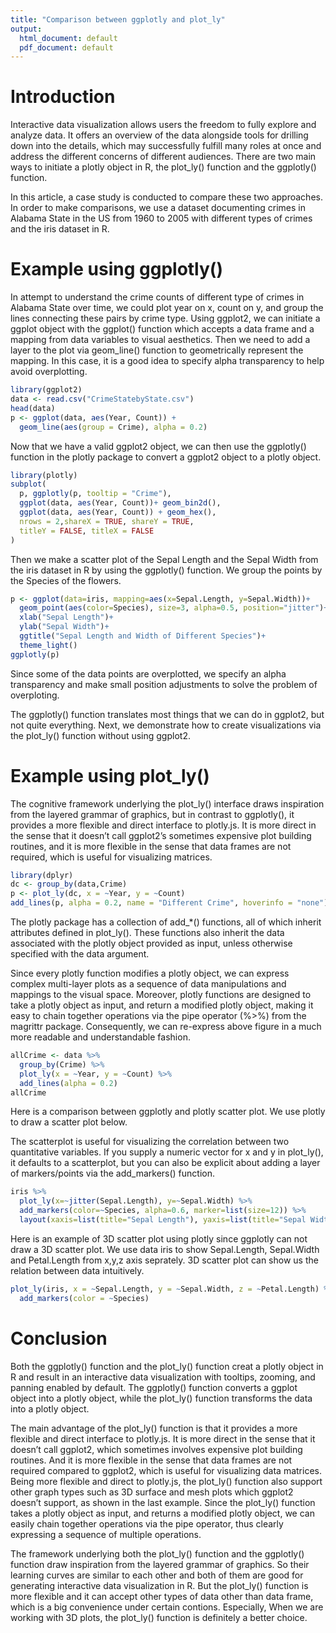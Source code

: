 ```yaml
---
title: "Comparison between ggplotly and plot_ly"
output:
  html_document: default
  pdf_document: default
---
```


# Introduction

Interactive data visualization allows users the freedom to fully explore and analyze data. It offers an overview of the data alongside tools for drilling
down into the details, which may successfully fulfill many roles at once and address the different concerns of different audiences. There are two main ways to initiate a plotly object in R, the plot_ly() function and the ggplotly() function. 

In this article, a case study is conducted to compare these two approaches. In order to make comparisons, we use a dataset documenting crimes in Alabama State in the US from 1960 to 2005 with different types of crimes and the iris dataset in R.


# Example using ggplotly()

In attempt to understand the crime counts of different type of crimes in Alabama State over time, we could plot year on x, count on y, and group the lines connecting these pairs by crime type. Using ggplot2, we can initiate a ggplot object with the ggplot() function which accepts a data frame and a mapping from data variables to visual aesthetics. Then we need to add a layer to the plot via geom_line() function to geometrically represent the mapping. In this case, it is a good idea to specify alpha transparency to help avoid overplotting.
	


```r
library(ggplot2)
data <- read.csv("CrimeStatebyState.csv")
head(data)
p <- ggplot(data, aes(Year, Count)) +
  geom_line(aes(group = Crime), alpha = 0.2)
```

Now that we have a valid ggplot2 object, we can then use the ggplotly() function in the plotly package to convert a ggplot2 object to a plotly object.

```r
library(plotly)
subplot(
  p, ggplotly(p, tooltip = "Crime"),
  ggplot(data, aes(Year, Count))+ geom_bin2d(),
  ggplot(data, aes(Year, Count)) + geom_hex(),
  nrows = 2,shareX = TRUE, shareY = TRUE,
  titleY = FALSE, titleX = FALSE
)
```

Then we make a scatter plot of the Sepal Length and the Sepal Width from the iris dataset in R by using the ggplotly() function. We group the points by the Species of the flowers.

```r
p <- ggplot(data=iris, mapping=aes(x=Sepal.Length, y=Sepal.Width))+
  geom_point(aes(color=Species), size=3, alpha=0.5, position="jitter")+
  xlab("Sepal Length")+
  ylab("Sepal Width")+
  ggtitle("Sepal Length and Width of Different Species")+
  theme_light()
ggplotly(p)
```


Since some of the data points are overplotted, we specify an alpha transparency and make small position adjustments to solve the problem of overploting.

The ggplotly() function translates most things that we can do in ggplot2, but not quite everything. Next, we demonstrate how to create visualizations via the  plot_ly() function without using ggplot2.


# Example using plot_ly()

The cognitive framework underlying the plot_ly() interface draws inspiration from the layered grammar of graphics, but in contrast to ggplotly(), it provides a more flexible and direct interface to plotly.js. It is more direct in the sense that it doesn't call ggplot2's sometimes expensive plot building routines, and it is more flexible in the sense that data frames are not required, which is useful for visualizing matrices.


```r
library(dplyr)
dc <- group_by(data,Crime)
p <- plot_ly(dc, x = ~Year, y = ~Count)
add_lines(p, alpha = 0.2, name = "Different Crime", hoverinfo = "none")
```

The plotly package has a collection of add_*() functions, all of which inherit attributes defined in plot_ly(). These functions also inherit the data associated with the plotly object provided as input, unless otherwise specified with the data argument. 



Since every plotly function modifies a plotly object, we can express complex multi-layer plots as a sequence of data manipulations and mappings to the visual space. Moreover, plotly functions are designed to take a plotly object as input, and return a modified plotly object, making it easy to chain together operations via the pipe operator (%>%) from the magrittr package. Consequently, we can re-express above figure in a much more readable and understandable fashion.


```r
allCrime <- data %>%
  group_by(Crime) %>%
  plot_ly(x = ~Year, y = ~Count) %>%
  add_lines(alpha = 0.2)
allCrime
```


Here is a comparison between ggplotly and plotly scatter plot. We use plotly to draw a scatter plot below.

The scatterplot is useful for visualizing the correlation between two quantitative variables. If you supply a numeric vector for x and y in plot_ly(), it defaults to a scatterplot, but you can also be explicit about adding a layer of markers/points via the add_markers() function.

```r
iris %>% 
  plot_ly(x=~jitter(Sepal.Length), y=~Sepal.Width) %>%
  add_markers(color=~Species, alpha=0.6, marker=list(size=12)) %>%
  layout(xaxis=list(title="Sepal Length"), yaxis=list(title="Sepal Width"))
```

Here is an example of 3D scatter plot using plotly since ggplotly can not draw a 3D scatter plot.
We use data iris to show Sepal.Length, Sepal.Width and Petal.Length from x,y,z axis seprately. 3D scatter plot can show us the relation between data intuitively. 

```r
plot_ly(iris, x = ~Sepal.Length, y = ~Sepal.Width, z = ~Petal.Length) %>%
  add_markers(color = ~Species)
```



# Conclusion

Both the ggplotly() function and the plot_ly() function creat a plotly object in R and result in an interactive data visualization with tooltips, zooming, and panning enabled by default. The ggplotly() function converts a ggplot object into a plotly  object, while the plot_ly() function transforms the data into a plotly object.
	
The main advantage of the plot_ly() function is that it provides a more flexible and direct interface to plotly.js. It is more direct in the sense that it doesn't call ggplot2, which sometimes involves expensive plot building routines. And it is more flexible in the sense that data frames are not required compared to ggplot2, which is useful for visualizing data matrices. Being more flexible and direct to plotly.js, the plot_ly() function also support other graph types such as 3D surface and mesh plots which ggplot2 doesn't support, as shown in the last example. Since the plot_ly() function takes a plotly object as input, and returns a modified plotly object, we can easily chain together operations via the pipe operator, thus clearly expressing a sequence of multiple operations.

The framework underlying both the plot_ly() function and the ggplotly() function draw inspiration from the layered grammar of graphics. So their learning curves are similar to each other and both of them are good for generating interactive data visualization in R. But the plot_ly() function is more flexible and it can accept other types of data other than data frame, which is a big convenience under certain contions. Especially, When we are working with 3D plots, the plot_ly() function is definitely a better choice.






